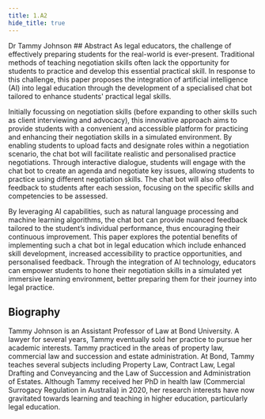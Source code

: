 ```yaml
---
title: 1.A2
hide_title: true
---
```


<AbstractHeader sKey='id1_A2'>
        Dr Tammy Johnson
</AbstractHeader>
## Abstract
As legal educators, the challenge of effectively preparing students for the real-world is ever-present. Traditional methods of teaching negotiation skills often lack the opportunity for students to practice and develop this essential practical skill. In response to this challenge, this paper proposes the integration of artificial intelligence (AI) into legal education through the development of a specialised chat bot tailored to enhance students' practical legal skills. 

Initially focussing on negotiation skills (before expanding to other skills such as client interviewing and advocacy), this innovative approach aims to provide students with a convenient and accessible platform for practicing and enhancing their negotiation skills in a simulated environment. By enabling students to upload facts and designate roles within a negotiation scenario, the chat bot will facilitate realistic and personalised practice negotiations.  Through interactive dialogue, students will engage with the chat bot to create an agenda and negotiate key issues, allowing students to practice using different negotiation skills.  The chat bot will also offer feedback to students after each session, focusing on the specific skills and competencies to be assessed. 

By leveraging AI capabilities, such as natural language processing and machine learning algorithms, the chat bot can provide nuanced feedback tailored to the student’s individual performance, thus encouraging their continuous improvement. This paper explores the potential benefits of implementing such a chat bot in legal education which include enhanced skill development, increased accessibility to practice opportunities, and personalised feedback. Through the integration of AI technology, educators can empower students to hone their negotiation skills in a simulated yet immersive learning environment, better preparing them for their journey into legal practice.

## Biography
Tammy Johnson is an Assistant Professor of Law at Bond University. A lawyer for several years, Tammy eventually sold her practice to pursue her academic interests. Tammy practiced in the areas of property law, commercial law and succession and estate administration. At Bond, Tammy teaches several subjects including Property Law, Contract Law, Legal Drafting and Conveyancing and the Law of Succession and Administration of Estates. Although Tammy received her PhD in health law (Commercial Surrogacy Regulation in Australia) in 2020, her research interests have now gravitated towards learning and teaching in higher education, particularly legal education. 
